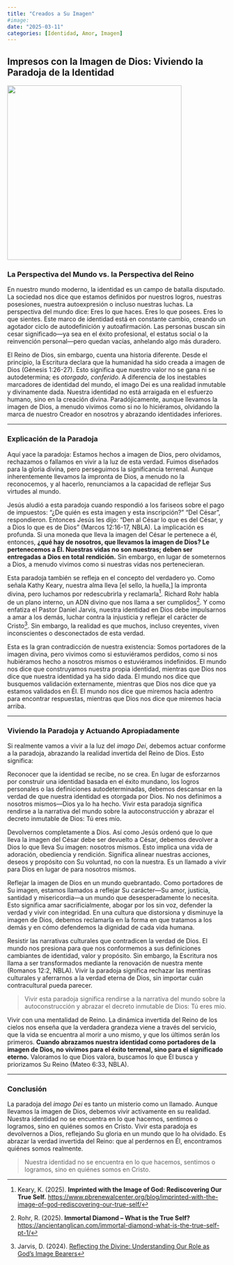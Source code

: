```yaml
---
title: "Creados a Su Imagen"
#image: 
date: "2025-03-11"
categories: [Identidad, Amor, Imagen]
---
```


## Impresos con la Imagen de Dios: Viviendo la Paradoja de la Identidad

![](/eng/posts/img/imprint.webp){fig-align="center" width="400"}

### La Perspectiva del Mundo vs. la Perspectiva del Reino

En nuestro mundo moderno, la identidad es un campo de batalla disputado. La sociedad nos dice que estamos definidos por nuestros logros, nuestras posesiones, nuestra autoexpresión o incluso nuestras luchas. La perspectiva del mundo dice: Eres lo que haces. Eres lo que posees. Eres lo que sientes. Este marco de identidad está en constante cambio, creando un agotador ciclo de autodefinición y autoafirmación. Las personas buscan sin cesar significado—ya sea en el éxito profesional, el estatus social o la reinvención personal—pero quedan vacías, anhelando algo más duradero.

El Reino de Dios, sin embargo, cuenta una historia diferente. Desde el principio, la Escritura declara que la humanidad ha sido creada a imagen de Dios (Génesis 1:26-27). Esto significa que nuestro valor no se gana ni se autodetermina; es *otorgado, conferido*. A diferencia de los inestables marcadores de identidad del mundo, el imago Dei es una realidad inmutable y divinamente dada. Nuestra identidad no está arraigada en el esfuerzo humano, sino en la creación divina. Paradójicamente, aunque llevamos la imagen de Dios, a menudo vivimos como si no lo hiciéramos, olvidando la marca de nuestro Creador en nosotros y abrazando identidades inferiores.

------------------------------------------------------------------------

### Explicación de la Paradoja

Aquí yace la paradoja: Estamos hechos a imagen de Dios, pero olvidamos, rechazamos o fallamos en vivir a la luz de esta verdad. Fuimos diseñados para la gloria divina, pero perseguimos la significancia terrenal. Aunque inherentemente llevamos la impronta de Dios, a menudo no la reconocemos, y al hacerlo, renunciamos a la capacidad de reflejar Sus virtudes al mundo.

Jesús aludió a esta paradoja cuando respondió a los fariseos sobre el pago de impuestos: "¿De quién es esta imagen y esta inscripción?" "Del César", respondieron. Entonces Jesús les dijo: "Den al César lo que es del César, y a Dios lo que es de Dios" (Marcos 12:16-17, NBLA). La implicación es profunda. Si una moneda que lleva la imagen del César le pertenece a él, entonces, **¿qué hay de nosotros, que llevamos la imagen de Dios? Le pertenecemos a Él. Nuestras vidas no son nuestras; deben ser entregadas a Dios en total rendición.** Sin embargo, en lugar de someternos a Dios, a menudo vivimos como si nuestras vidas nos pertenecieran.

Esta paradoja también se refleja en el concepto del verdadero yo. Como señala Kathy Keary, nuestra alma lleva \[el sello, la huella,\] la impronta divina, pero luchamos por redescubrirla y reclamarla[^1]. Richard Rohr habla de un plano interno, un ADN divino que nos llama a ser cumplidos[^2]. Y como enfatiza el Pastor Daniel Jarvis, nuestra identidad en Dios debe impulsarnos a amar a los demás, luchar contra la injusticia y reflejar el carácter de Cristo[^3]. Sin embargo, la realidad es que muchos, incluso creyentes, viven inconscientes o desconectados de esta verdad.

[^1]: Keary, K. (2025). **Imprinted with the Image of God: Rediscovering Our True Self.** <https://www.pbrenewalcenter.org/blog/imprinted-with-the-image-of-god-rediscovering-our-true-self/>

[^2]: Rohr, R. (2025). **Immortal Diamond – What is the True Self?** <https://ancientanglican.com/immortal-diamond-what-is-the-true-self-pt-1/>

[^3]: Jarvis, D. (2024). [Reflecting the Divine: Understanding Our Role as God’s Image Bearers](https://theflamecc.org.uk/resources/imago-dei-embracing-our-identity-as-image-bearers/)

Esta es la gran contradicción de nuestra existencia: Somos portadores de la imagen divina, pero vivimos como si estuviéramos perdidos, como si nos hubiéramos hecho a nosotros mismos o estuviéramos indefinidos. El mundo nos dice que construyamos nuestra propia identidad, mientras que Dios nos dice que nuestra identidad ya ha sido dada. El mundo nos dice que busquemos validación externamente, mientras que Dios nos dice que ya estamos validados en Él. El mundo nos dice que miremos hacia adentro para encontrar respuestas, mientras que Dios nos dice que miremos hacia arriba.

------------------------------------------------------------------------

### Viviendo la Paradoja y Actuando Apropiadamente

Si realmente vamos a vivir a la luz del *imago Dei*, debemos actuar conforme a la paradoja, abrazando la realidad invertida del Reino de Dios. Esto significa:

Reconocer que la identidad se recibe, no se crea. En lugar de esforzarnos por construir una identidad basada en el éxito mundano, los logros personales o las definiciones autodeterminadas, debemos descansar en la verdad de que nuestra identidad es otorgada por Dios. No nos definimos a nosotros mismos—Dios ya lo ha hecho. Vivir esta paradoja significa rendirse a la narrativa del mundo sobre la autoconstrucción y abrazar el decreto inmutable de Dios: Tú eres mío.

Devolvernos completamente a Dios. Así como Jesús ordenó que lo que lleva la imagen del César debe ser devuelto a César, debemos devolver a Dios lo que lleva Su imagen: nosotros mismos. Esto implica una vida de adoración, obediencia y rendición. Significa alinear nuestras acciones, deseos y propósito con Su voluntad, no con la nuestra. Es un llamado a vivir para Dios en lugar de para nosotros mismos.

Reflejar la imagen de Dios en un mundo quebrantado. Como portadores de Su imagen, estamos llamados a reflejar Su carácter—Su amor, justicia, santidad y misericordia—a un mundo que desesperadamente lo necesita. Esto significa amar sacrificialmente, abogar por los sin voz, defender la verdad y vivir con integridad. En una cultura que distorsiona y disminuye la imagen de Dios, debemos reclamarla en la forma en que tratamos a los demás y en cómo defendemos la dignidad de cada vida humana.

Resistir las narrativas culturales que contradicen la verdad de Dios. El mundo nos presiona para que nos conformemos a sus definiciones cambiantes de identidad, valor y propósito. Sin embargo, la Escritura nos llama a ser transformados mediante la renovación de nuestra mente (Romanos 12:2, NBLA). Vivir la paradoja significa rechazar las mentiras culturales y aferrarnos a la verdad eterna de Dios, sin importar cuán contracultural pueda parecer.

> Vivir esta paradoja significa rendirse a la narrativa del mundo sobre la autoconstrucción y abrazar el decreto inmutable de Dios: Tú eres mío.

Vivir con una mentalidad de Reino. La dinámica invertida del Reino de los cielos nos enseña que la verdadera grandeza viene a través del servicio, que la vida se encuentra al morir a uno mismo, y que los últimos serán los primeros. **Cuando abrazamos nuestra identidad como portadores de la imagen de Dios, no vivimos para el éxito terrenal, sino para el significado eterno.** Valoramos lo que Dios valora, buscamos lo que Él busca y priorizamos Su Reino (Mateo 6:33, NBLA).

------------------------------------------------------------------------

### Conclusión

La paradoja del *imago Dei* es tanto un misterio como un llamado. Aunque llevamos la imagen de Dios, debemos vivir activamente en su realidad. Nuestra identidad no se encuentra en lo que hacemos, sentimos o logramos, sino en quiénes somos en Cristo. Vivir esta paradoja es devolvernos a Dios, reflejando Su gloria en un mundo que lo ha olvidado. Es abrazar la verdad invertida del Reino: que al perdernos en Él, encontramos quiénes somos realmente.

> Nuestra identidad no se encuentra en lo que hacemos, sentimos o logramos, sino en quiénes somos en Cristo.
